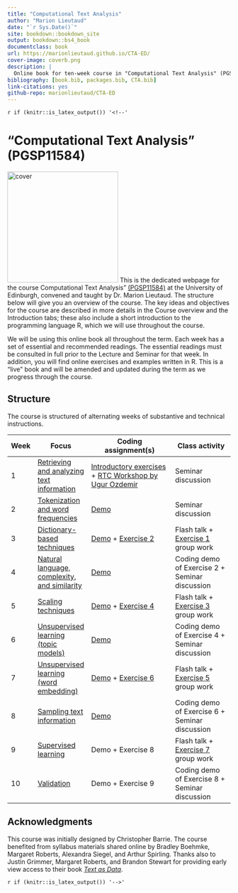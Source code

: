 ```yaml
---
title: "Computational Text Analysis"
author: "Marion Lieutaud"
date: "`r Sys.Date()`"
site: bookdown::bookdown_site
output: bookdown::bs4_book
documentclass: book
url: https://marionlieutaud.github.io/CTA-ED/
cover-image: coverb.png
description: |
  Online book for ten-week course in "Computational Text Analysis" (PGSP11584)
bibliography: [book.bib, packages.bib, CTA.bib]
link-citations: yes
github-repo: marionlieutaud/CTA-ED
---
```

`r if (knitr::is_latex_output()) '<!--'`

# "Computational Text Analysis" (PGSP11584) {.unnumbered}

![cover](coverb.png){.cover width="250"} This is the dedicated webpage for the course Computational Text Analysis" [(PGSP11584)](http://www.drps.ed.ac.uk/23-24/dpt/cxpgsp11584.htm) at the University of Edinburgh, convened and taught by Dr. Marion Lieutaud. The structure below will give you an overview of the course. The key ideas and objectives for the course are described in more details in the Course overview and the Introduction tabs; these also include a short introduction to the programming language R, which we will use throughout the course.

We will be using this online book all throughout the term. Each week has a set of essential and recommended readings. The essential readings must be consulted in full prior to the Lecture and Seminar for that week. In addition, you will find online exercises and examples written in R. This is a "live" book and will be amended and updated during the term as we progress through the course.

## Structure

The course is structured of alternating weeks of substantive and technical instructions.

| Week | Focus                                        | Coding assignment(s)                                                                                                                                                              | Class activity                                                                                                             |
|------|----------------------------------------------|-----------------------------------------------------------------------------------------------------------------------------------------------------------------------------------|----------------------------------------------------------------------------------------------------------------------------|
| 1    | [Retrieving and analyzing text information](https://marionlieutaud.github.io/CTA-ED/week-1-retrieving-and-analyzing-text.html)    | [Introductory exercises](https://marionlieutaud.github.io/CTA-ED/introduction-to-r.html) + [RTC Workshop by Ugur Ozdemir](https://research-training-centre.sps.ed.ac.uk/micro-methods/) | Seminar discussion                                           |
| 2    | [Tokenization and word frequencies](https://marionlieutaud.github.io/CTA-ED/week-2-tokenization-and-word-frequencies.html)            | [Demo](https://marionlieutaud.github.io/CTA-ED/week-2-demo.html)                                                                                                                        | Seminar discussion                                                                                                         |
| 3    | [Dictionary-based techniques](https://marionlieutaud.github.io/CTA-ED/week-3-dictionary-based-techniques.html)                  | [Demo](https://marionlieutaud.github.io/CTA-ED/week-3-demo.html) + [Exercise 2](https://marionlieutaud.github.io/CTA-ED/exercise-2-dictionary-based-methods.html)                             | Flash talk + [Exercise 1](https://marionlieutaud.github.io/CTA-ED/exercise-1-word-frequency-analysis.html) group work            |
| 4    | [Natural language, complexity, and similarity](https://marionlieutaud.github.io/CTA-ED/week-4-natural-language-complexity-and-similarity.html) | [Demo](https://marionlieutaud.github.io/CTA-ED/week-4-demo.html)                                                                                                                        | Coding demo of Exercise 2 + Seminar discussion                                                                             |
| 5    | [Scaling techniques](https://marionlieutaud.github.io/CTA-ED/week-5-scaling-techniques.html)                           | [Demo](https://marionlieutaud.github.io/CTA-ED/week-5-demo.html) + [Exercise 4](https://marionlieutaud.github.io/CTA-ED/exercise-4-scaling-techniques.html)                                   | Flash talk + [Exercise 3](https://marionlieutaud.github.io/CTA-ED/exercise-3-comparison-and-complexity.html) group work          |
| 6    | [Unsupervised learning (topic models)](https://marionlieutaud.github.io/CTA-ED/week-6-unsupervised-learning-topic-models.html)         | [Demo](https://marionlieutaud.github.io/CTA-ED/week-6-demo.html)                                                                                                                        | Coding demo of Exercise 4 + Seminar discussion                                                                             |
| 7    | [Unsupervised learning (word embedding)](https://marionlieutaud.github.io/CTA-ED/week-7-unsupervised-learning-word-embedding.html)       | [Demo](https://marionlieutaud.github.io/CTA-ED/week-7-demo.html) + [Exercise 6](https://marionlieutaud.github.io/CTA-ED/exercise-6-unsupervised-learning-word-embedding.html)                 | Flash talk + [Exercise 5](https://marionlieutaud.github.io/CTA-ED/exercise-5-unsupervised-learning-topic-models.html) group work |
| 8    | [Sampling text information](https://marionlieutaud.github.io/CTA-ED/week-8-sampling-text-information.html)                    | [Demo](https://marionlieutaud.github.io/CTA-ED/week-8-demo.html)                                                                                                                        | Coding demo of Exercise 6 + Seminar discussion                                                                             |
| 9    | [Supervised learning](https://marionlieutaud.github.io/CTA-ED/week-9-supervised-learning.html)                          | Demo + Exercise 8                                                                                                                                                                             | Flash talk + [Exercise 7](https://marionlieutaud.github.io/CTA-ED/exercise-7-sampling-text-information.html) group work |
| 10   | [Validation](https://marionlieutaud.github.io/CTA-ED/week-10-validation.html)                                   | Demo + Exercise 9                                                                                                                                                                     | Coding demo of Exercise 8 + Seminar discussion                                                                          |


## Acknowledgments {.unnumbered}

This course was initially designed by Christopher Barrie. The course benefited from syllabus materials shared online by Bradley Boehmke, Margaret Roberts, Alexandra Siegel, and Arthur Spirling. Thanks also to Justin Grimmer, Margaret Roberts, and Brandon Stewart for providing early view access to their book [*Text as Data*](https://press.princeton.edu/books/hardcover/9780691207544/text-as-data).


`r if (knitr::is_latex_output()) '-->'`
